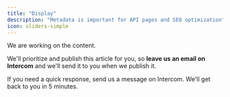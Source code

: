 ```yaml
---
title: "Display"
description: "Metadata is important for API pages and SEO optimization"
icon: sliders-simple
---
```

We are working on the content. 

We'll prioritize and publish this article for you, so **leave us an email on Intercom** and we'll send it to you when we publish it.

If you need a quick response, send us a message on Intercom. We'll get back to you in 5 minutes.